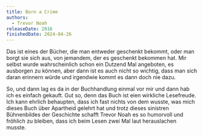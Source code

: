 ```yaml
---
title: Born a Crime
authors:
  - Trevor Noah
releaseDate: 2016
finishedDate: 2024-04-26
---
```



<BookHeading frontmatter={frontmatter} />

Das ist eines der Bücher, die man entweder geschenkt bekommt, oder man borgt sie
sich aus, von jemandem, der es geschenkt bekommen hat. Mir selbst wurde
wahrscheinlich schon ein Dutzend Mal angeboten, es ausborgen zu können, aber
dann ist es auch nicht so wichtig, dass man sich daran erinnern würde und
irgendwie kommt es dann doch nie dazu.

So, und dann lag es da in der Buchhandlung einmal vor mir und dann hab ich es
einfach gekauft. Gut so, denn das Buch ist eien wirkliche Lesefreude. Ich kann
ehrlich behaupten, dass ich fast nichts von dem wusste, was mich dieses Buch
über Apartheid gelehrt hat und trotz dieses sinistren Bühnenbildes der
Geschichte schafft Trevor Noah es so humorvoll und fröhlich zu bleiben, dass ich
beim Lesen zwei Mal laut herauslachen musste.
